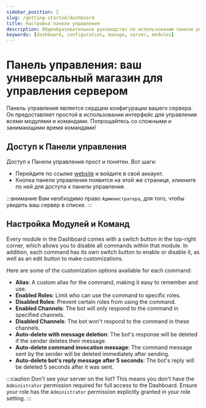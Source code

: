 ```yaml
---
sidebar_position: 2
slug: /getting-started/dashboard
title: Настройка панели управления 
description: Общеобразовательное руководство по использованию панели управления для управления вашим сервером и настройки модулей и команд.
keywords: [dashboard, configuration, manage, server, modules]
---
```


# Панель управления: ваш универсальный магазин для управления сервером

Панель управления является сердцем конфигурации вашего сервера. Он предоставляет простой в использовании интерфейс для управления всеми модулями и командами. Попрощайтесь со сложными и занимающими время командами!

## Доступ к Панели управления

Доступ к Панели управления прост и понятен. Вот шаги:
- Перейдите по ссылке [website](https://probot.io/) и войдите в свой аккаунт.
- Кнопка панели управления появится на этой же странице, кликните по ней для доступа к панели управления.

:::внимание
Вам необходимо право `Администратора`, для того, чтобы увидеть ваш сервер в списке.
:::

## Настройка Модулей и Команд

Every module in the Dashboard comes with a switch button in the top-right corner, which allows you to disable all commands within that module. In addition, each command has its own switch button to enable or disable it, as well as an edit button to make customizations.

Here are some of the customization options available for each command:
- **Alias**: A custom alias for the command, making it easy to remember and use.
- **Enabled Roles**: Limit who can use the command to specific roles.
- **Disabled Roles**: Prevent certain roles from using the command.
- **Enabled Channels**: The bot will only respond to the command in specified channels.
- **Disabled Channels**: The bot won't respond to the command in these channels.
- **Auto-delete with message deletion**: The bot's response will be deleted if the sender deletes their message.
- **Auto-delete command invocation message**: The command message sent by the sender will be deleted immediately after sending.
- **Auto-delete bot's reply message after 5 seconds**: The bot's reply will be deleted 5 seconds after it was sent.

:::caution
Don't see your server on the list? This means you don't have the `Administrator` permission required for full access to the Dashboard. Ensure your role has the `Administrator` permission explicitly granted in your role setting.
:::
